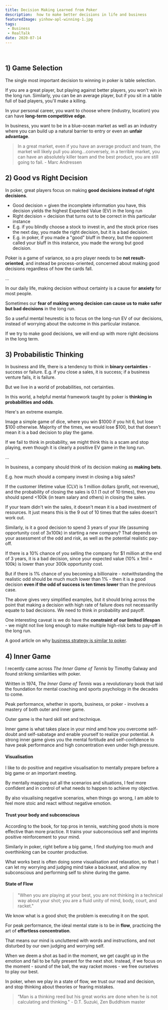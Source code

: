 ```yaml
---
title: Decision Making Learned from Poker
description:  how to make better decisions in life and business
featuredImage: yinhow-apl-winning-1.jpg
tags:
 - Business
 - RealTalk
date: 2020-07-14
---
```


<br />

<h2>1) Game Selection</h2>

The single most important decision to winning in poker is table selection. 

If you are a great player, but playing against better players, you won't win in the long run. Similarly, you can be an average player, but if you sit in a table full of bad players, you'll make a killing.

In your personal career, you want to choose where (industry, location) you can have **long-term competitive edge**.

In business, you want to be in a blue-ocean market as well as an industry where you can build up a natural barrier to entry or even an **unfair advantage**. 

>In a great market, even if you have an average product and team, the market will likely pull you along...conversely, in a terrible market, you can have an absolutely killer team and the best product, you are still going to fail. - Marc Andressen 


<h2>2) Good vs Right Decision</h2>

In poker, great players focus on making **good decisions instead of right decisions**.

- Good decision = given the incomplete information you have, this decision yields the highest  Expected Value (EV) in the long run
- Right decision = decision that turns out to be correct in this particular instance
- E.g. if you blindly choose a stock to invest in, and the stock price rises the next day, you made the right decision, but it is a bad decision.
- E.g. in poker, if you made a "good" bluff in theory, but the opponent called your bluff in this instance, you made the wrong but good decision.

Poker is a game of variance, so a pro player needs to be **not result-oriented**, and instead be process-oriented, concerned about making good decisions regardless of how the cards fall.

...

In our daily life, making decision without certainty is a cause for **anxiety** for most people. 

Sometimes our **fear of making wrong decision can cause us to make safer but bad decisions** in the long run.

So a useful mental heurestic is to focus on the long-run EV of our decisions, instead of worrying about the outcome in this particular instance. 

If we try to make good decisions, we will end up with more right decisions in the long term. 


<h2>3) Probabilistic Thinking</h2>

In business and life, there is a tendency to think in **binary certainties** - success or failure. E.g. if you close a sales, it is success; if a business venture fails, it is failure.

But we live in a world of probabilities, not certainties.

In this world, a helpful mental framework taught by poker is **thinking in probabilities and odds**.

Here's an extreme example.

Image a simple game of dice, where you win $1000 if you hit 6, but lose $100 otherwise. Majority of the times, we would lose $100, but that doesn't mean it is a bad decision to play the game. 

If we fail to think in probability, we might think this is a scam and stop playing, even though it is clearly a positive EV game in the long run.

...

In business, a company should think of its decision making as **making bets**.

E.g. how much should a company invest in closing a big sales?

If the customer lifetime value (CLV) is 1 million dollars (profit, not revenue), and the probability of closing the sales is 0.1 (1 out of 10 times), then you should spend <100k (in team salary and others) in closing the sales.

If your team didn't win the sales, it doesn't mean it is a bad investment of resources. It just means this is the 9 out of 10 times that the sales doesn't work out.

Similarly, is it a good decision to spend 3 years of your life (assuming opportunity cost of 3x100k) in starting a new company? That depends on your assessment of the odd and risk, as well as the potential realistic pay-off. 

If there is a 10% chance of you selling the company for $1 million at the end of 3 years, it is a bad decision, since your expected value (10% x 1mil = 100k) is lower than your 300k opportunity cost.

But if there is 1% chance of you becoming a billionaire - notwithstanding the realistic odd should be much much lower than 1% -  then it is a good decision **even if the odd of success is ten times lower** than the previous case.

The above gives very simplified examples, but it should bring across the point that making a decision with high rate of failure does not necessarilly equate to bad decisions. We need to think in probability and payoff.

One interesting caveat is we do have the **constraint of our limited lifespan** - we might not live long enough to make multiple high-risk bets to pay-off in the long run.

A good article on why <a href='https://www.linkedin.com/pulse/why-strategy-like-poker-golf-sven-smit/'>business strategy is similar to poker</a>.


<h2>4) Inner Game</h2>

I recently came across *The Inner Game of Tennis* by Timothy Galway and found striking similarities with poker.

Written in 1974, *The Inner Game of Tennis* was a revolutionary book that laid the foundation for mental coaching and sports psychology in the decades to come.

Peak performance, whether in sports, business, or poker - involves a mastery of both outer and inner game.

Outer game is the hard skill set and technique.

Inner game is what takes place in your mind amd how you overcome self-doubt and self-sabatage and enable yourself to realize your potential. A strong inner game gives you the mental fortitude and self-confidence to have peak performance and high concentration even under high pressure.

<h4>Visualisation</h4>

I like to do positive and negative visualisation to mentally prepare before a big game or an important meeting.

By mentally mapping out all the scenarios and situations, I feel more confident and in control of what needs to happen to achieve my objective.

By also visualising negative scenarios, when things go wrong, I am able to feel more stoic and react without negative emotion.

<h4>Trust your body and subconscious</h4>

According to the book, for top pros in tennis, watching good shots is more effective than more practice. It trains your subconscious self and imprints positive reinforcement to your mind.

Similarly in poker, right before a big game, I find studying too much and overthinking can be counter productive. 

What works best is often doing some visualisation and relaxation, so that I can let my worrying and judging mind take a backseat, and allow my subconscious and performing self to shine during the game.

<h4>State of Flow</h4>

>"When you are playing at your best, you are not thinking in a technical way about your shot; you are a fluid unity of mind, body, court, and racket." 

We know what is a good shot; the problem is executing it on the spot.

For peak performance, the ideal mental state is to be in **flow**, practicing the art of **effortless concentration**. 

That means our mind is uncluttered with words and instructions, and not disturbed by our own judging and worrying self.

When we deem a shot as bad in the moment, we get caught up in the emotion and fail to be fully present for the next shot. Instead, if we focus on the moment - sound of the ball, the way racket moves - we free ourselves to play our best.

In poker, when we play in a state of flow, we trust our read and decision, and stop thinking about theories or fearing mistakes.

>“Man is a thinking reed but his great works are done when he is not calculating and thinking." -  D.T. Suzuki, Zen Buddhism master 



